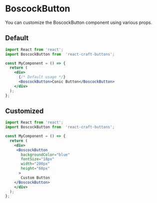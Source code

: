 
<Meta title="Buttons/Boscock" component={BoscockButton} />

# BoscockButton

You can customize the BoscockButton component using various props.

## Default

```jsx
import React from 'react';
import BoscockButton from  'react-craft-buttons';  

const MyComponent = () => {
  return (
    <div>
      {/* Default usage */}
      <BoscockButton>Conic Button</BoscockButton>
    </div>
  );
};
```

## Customized

```jsx
import React from 'react';
import BoscockButton from  'react-craft-buttons';  

const MyComponent = () => {
  return (
    <div>
     <BoscockButton
       backgroundColor="blue"
       fontSize="18px"
       width="200px"
       height="60px"
      >
       Custom Button
    </BoscockButton>
    </div>
  );
};
```